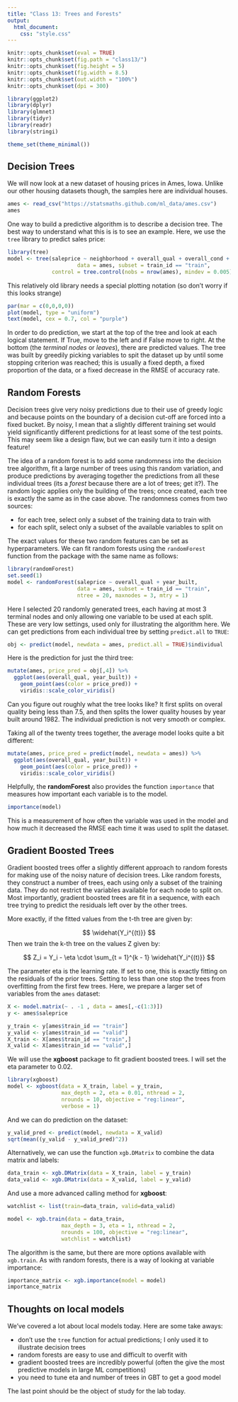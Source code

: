 ```yaml
---
title: "Class 13: Trees and Forests"
output:
  html_document:
    css: "style.css"
---
```


```r
knitr::opts_chunk$set(eval = TRUE)
knitr::opts_chunk$set(fig.path = "class13/")
knitr::opts_chunk$set(fig.height = 5)
knitr::opts_chunk$set(fig.width = 8.5)
knitr::opts_chunk$set(out.width = "100%")
knitr::opts_chunk$set(dpi = 300)
```

```r
library(ggplot2)
library(dplyr)
library(glmnet)
library(tidyr)
library(readr)
library(stringi)

theme_set(theme_minimal())
```


## Decision Trees

We will now look at a new dataset of housing prices in Ames,
Iowa. Unlike our other housing datasets though, the samples
here are individual houses.

```r
ames <- read_csv("https://statsmaths.github.com/ml_data/ames.csv")
ames
```

One way to build a predictive algorithm is to describe a decision
tree. The best way to understand what this is is to see an example.
Here, we use the `tree` library to predict sales price:

```r
library(tree)
model <- tree(saleprice ~ neighborhood + overall_qual + overall_cond + year_built,
                      data = ames, subset = train_id == "train",
              control = tree.control(nobs = nrow(ames), mindev = 0.005))
```

This relatively old library needs a special plotting notation (so
don't worry if this looks strange)

```r
par(mar = c(0,0,0,0))
plot(model, type = "uniform")
text(model, cex = 0.7, col = "purple")
```

In order to do prediction, we start at the top of the tree and
look at each logical statement. If True, move to the left and
if False move to right. At the bottom (the *terminal nodes* or *leaves*),
there are predicted values. The tree was built by greedily picking
variables to spit the dataset up by until some stopping criterion
was reached; this is usually a fixed depth, a fixed proportion of
the data, or a fixed decrease in the RMSE of accuracy rate.

## Random Forests

Decision trees give very noisy predictions due to their use of
greedy logic and because points on the boundary of a decision
cut-off are forced into a fixed bucket. By noisy, I mean that a
slightly different training set would yield significantly
different predictions for at least some of the test points.
This may seem like a design flaw, but we can easily turn it into
a design feature!

The idea of a random forest is to add some randomness into the
decision tree algorithm, fit a large number of trees using this
random variation, and produce predictions by averaging together
the predictions from all these individual trees (its a *forest*
because there are a lot of trees; get it?). The random logic
applies only the building of the trees; once created, each tree
is exactly the same as in the case above. The randomness comes
from two sources:

- for each tree, select only a subset of the training data to
train with
- for each split, select only a subset of the available variables
to split on

The exact values for these two random features can be set as
hyperparameters. We can fit random forests using the `randomForest`
function from the package with the same name as follows:

```r
library(randomForest)
set.seed(1)
model <- randomForest(saleprice ~ overall_qual + year_built,
                      data = ames, subset = train_id == "train",
                      ntree = 20, maxnodes = 3, mtry = 1)
```

Here I selected 20 randomly generated trees, each having at most
3 terminal nodes and only allowing one variable to be used at
each split. These are very low settings, used only for illustrating
the algorithm here. We can get predictions from each individual
tree by setting `predict.all` to `TRUE`:

```r
obj <- predict(model, newdata = ames, predict.all = TRUE)$individual
```

Here is the prediction for just the third tree:

```r
mutate(ames, price_pred = obj[,4]) %>%
  ggplot(aes(overall_qual, year_built)) +
    geom_point(aes(color = price_pred)) +
    viridis::scale_color_viridis()
```

Can you figure out roughly what the tree looks like? It first
splits on overal quality being less than 7.5, and then splits
the lower quality houses by year built around 1982. The individual
prediction is not very smooth or complex.

Taking all of the twenty trees together, the average model
looks quite a bit different:

```r
mutate(ames, price_pred = predict(model, newdata = ames)) %>%
  ggplot(aes(overall_qual, year_built)) +
    geom_point(aes(color = price_pred)) +
    viridis::scale_color_viridis()
```

Helpfully, the **randomForest** also provides the function
`importance` that measures how important each variable is
to the model.

```r
importance(model)
```

This is a measurement of how often the variable was used
in the model and how much it decreased the RMSE each time it
was used to split the dataset.

## Gradient Boosted Trees

Gradient boosted trees offer a slightly different approach
to random forests for making use of the noisy nature of
decision trees. Like random forests, they construct a
number of trees, each using only a subset of the training
data. They do not restrict the variables available for
each node to split on. Most importantly, gradient boosted
trees are fit in a sequence, with each tree trying to predict
the residuals left over by the other trees.

More exactly, if the fitted values from the t-th tree
are given by:

$$ \widehat{Y_i^{(t)}} $$
Then we train the k-th tree on the values Z given by:

$$ Z_i = Y_i - \eta \cdot \sum_{t = 1}^{k - 1} \widehat{Y_i^{(t)}} $$

The parameter eta is the learning rate. If set to one, this
is exactly fitting on the residuals of the prior trees.
Setting to less than one stop the trees from overfitting from
the first few trees. Here, we prepare a larger set of variables
from the `ames` dataset:

```r
X <- model.matrix(~ . -1 , data = ames[,-c(1:3)])
y <- ames$saleprice

y_train <- y[ames$train_id == "train"]
y_valid <- y[ames$train_id == "valid"]
X_train <- X[ames$train_id == "train",]
X_valid <- X[ames$train_id == "valid",]
```

We will use the **xgboost** package to fit gradient
boosted trees. I will set the eta parameter to 0.02.

```r
library(xgboost)
model <- xgboost(data = X_train, label = y_train,
                 max_depth = 2, eta = 0.01, nthread = 2,
                 nrounds = 10, objective = "reg:linear",
                 verbose = 1)
```

And we can do prediction on the dataset:

```r
y_valid_pred <- predict(model, newdata = X_valid)
sqrt(mean((y_valid - y_valid_pred)^2))
```

Alternatively, we can use the function `xgb.DMatrix` to
combine the data matrix and labels:

```r
data_train <- xgb.DMatrix(data = X_train, label = y_train)
data_valid <- xgb.DMatrix(data = X_valid, label = y_valid)
```

And use a more advanced calling method for **xgboost**:

```r
watchlist <- list(train=data_train, valid=data_valid)

model <- xgb.train(data = data_train,
                 max_depth = 3, eta = 1, nthread = 2,
                 nrounds = 100, objective = "reg:linear",
                 watchlist = watchlist)
```

The algorithm is the same, but there are more options available
with `xgb.train`. As with random forests, there is a way of
looking at variable importance:

```r
importance_matrix <- xgb.importance(model = model)
importance_matrix
```

## Thoughts on local models

We've covered a lot about local models today. Here are some take aways:

- don't use the `tree` function for actual predictions; I
only used it to illustrate decision trees
- random forests are easy to use and difficult to overfit
with
- gradient boosted trees are incredibly powerful (often
the give the most predictive models in large ML competitions)
- you need to tune eta and number of trees in GBT to get
a good model

The last point should be the object of study for the lab today.

